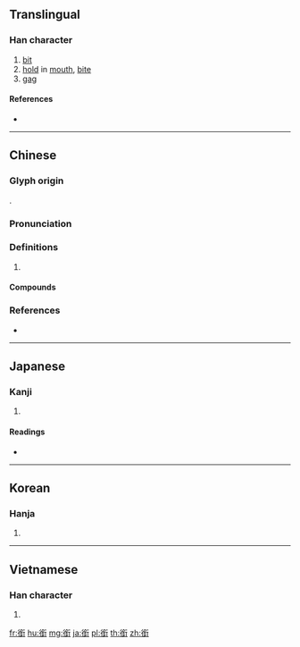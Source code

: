 {{character info/new}}
{{also|衔}}
==Translingual==

===Han character===
{{Han char|rn=167|rad=金|as=06|sn=14|four=21109|canj=HOCMN|ids=⿴行金}}

# [[bit]]
# [[hold]] in [[mouth]], [[bite]]
# [[gag]]

====References====
* {{Han ref|kx=1305.120|dkj=40390|dj=1807.220|hdz=20840.150|uh=929C|ud=37532|bh=BBCE|bd=48078}}

----

==Chinese==
{{zh-forms|s=衔}}

===Glyph origin===
{{Han etym}}
{{Han compound|行|金|c1=s|c2=p|ls=psc}}.

===Pronunciation===
{{zh-pron
|m=xián
|c=haam4,ham4
|mn=hâm/qz,tw,xm:khâⁿ/qz,tw,xm:hâⁿ
|mn_note=hâm - literary; khâⁿ/hâⁿ - vernacular
|mc=y
|oc=y
|cat=
}}

===Definitions===
{{zh-hanzi}}

# {{rfdef|zh}}

====Compounds====
{{zh-der|官銜牌|宮銜|冰銜|全銜|官銜|加銜|勒銜|前銜|大銜|名銜|授銜|撙銜|榮銜|日已銜山|會銜|燕子銜食|枯魚銜索|赤銜|銜恨|詭銜竊轡|銜尾|領銜|銜勒|銜恨蒙枉|職銜|銜結|結草銜環|銜環|銜羞|銜冤負屈|銜名|銜璧|銜尾相隨|負屈銜冤|黃雀銜環|銜轡|馬銜|銜命|頭銜|銜橛之變|面縛銜璧|臺銜|銜華佩實|鏑銜|銜恤|銜觴|銜聲茹氣|銜缺相當|銜石填海|銜環結草|銜泣|銜枚|銜杯|銜悲茹恨|銜哀致誠|銜冤|鉗馬銜枚|軍銜|轡銜|連銜|銜接|虛銜}}

===References===
* {{R:yue:Hanzi}}

----

==Japanese==

===Kanji===
{{ja-kanji|grade=|rs=金06}}

# {{defn|lang=ja|sort=金06}}

====Readings====
* {{ja-readings|goon=[[げん]] (gen)|kanon=[[かん]] (kan)|kanyoon=[[がん]] (gan)|kun=[[くつわ]] (kutsuwa), [[ふくむ]] (fukumu)|nanori=}}

----

==Korean==

===Hanja===
{{ko-hanja|hangeul=함|eumhun=|rv=ham|mr=ham|y=ham}}

# {{defn|lang=ko|sort=金06}}

----

==Vietnamese==

===Han character===
{{vi-hantu|hàm|rs=金06}}

# {{defn|lang=vi}}

[[fr:銜]]
[[hu:銜]]
[[mg:銜]]
[[ja:銜]]
[[pl:銜]]
[[th:銜]]
[[zh:銜]]